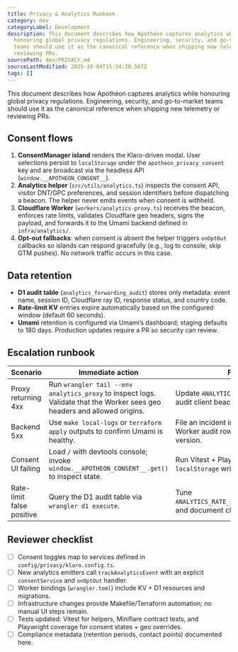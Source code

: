 ```yaml
---
title: Privacy & Analytics Runbook
category: dev
categoryLabel: Development
description: This document describes how Apothéon captures analytics while
  honouring global privacy regulations. Engineering, security, and go-to-market
  teams should use it as the canonical reference when shipping new telemetry or
  reviewing PRs.
sourcePath: dev/PRIVACY.md
sourceLastModified: 2025-10-04T15:54:28.567Z
tags: []
---
```


This document describes how Apothéon captures analytics while honouring global
privacy regulations. Engineering, security, and go-to-market teams should use
it as the canonical reference when shipping new telemetry or reviewing PRs.

## Consent flows

1. **ConsentManager island** renders the Klaro-driven modal. User selections
   persist to `localStorage` under the `apotheon_privacy_consent` key and are
   broadcast via the headless API (`window.__APOTHEON_CONSENT__`).
2. **Analytics helper** (`src/utils/analytics.ts`) inspects the consent API,
   visitor DNT/GPC preferences, and session identifiers before dispatching a
   beacon. The helper never emits events when consent is withheld.
3. **Cloudflare Worker** (`workers/analytics-proxy.ts`) receives the beacon,
   enforces rate limits, validates Cloudflare geo headers, signs the payload, and
   forwards it to the Umami backend defined in `infra/analytics/`.
4. **Opt-out fallbacks**: when consent is absent the helper triggers `onOptOut`
   callbacks so islands can respond gracefully (e.g., log to console, skip GTM
   pushes). No network traffic occurs in this case.

## Data retention

- **D1 audit table** (`analytics_forwarding_audit`) stores only metadata: event
  name, session ID, Cloudflare ray ID, response status, and country code.
- **Rate-limit KV** entries expire automatically based on the configured window
  (default 60 seconds).
- **Umami** retention is configured via Umami’s dashboard; staging defaults to
  180 days. Production updates require a PR so security can review.

## Escalation runbook

| Scenario                  | Immediate action                                                                                                          | Follow-up                                                                             |
| ------------------------- | ------------------------------------------------------------------------------------------------------------------------- | ------------------------------------------------------------------------------------- |
| Proxy returning 4xx       | Run `wrangler tail --env analytics_proxy` to inspect logs. Validate that the Worker sees geo headers and allowed origins. | Update `ANALYTICS_ALLOWED_ORIGINS` or audit client beacons.                           |
| Backend 5xx               | Use `make local-logs` or `terraform apply` outputs to confirm Umami is healthy.                                           | File an incident in PagerDuty; include Worker audit rows and Terraform state version. |
| Consent UI failing        | Load `/` with devtools console; invoke `window.__APOTHEON_CONSENT__.get()` to inspect state.                              | Run Vitest + Playwright suites; confirm `localStorage` writes succeed.                |
| Rate-limit false positive | Query the D1 audit table via `wrangler d1 execute`.                                                                       | Tune `ANALYTICS_RATE_LIMIT_MAX`/`WINDOW_SECONDS` and document changes in this file.   |

## Reviewer checklist

- [ ] Consent toggles map to services defined in `config/privacy/klaro.config.ts`.
- [ ] New analytics emitters call `trackAnalyticsEvent` with an explicit
      `consentService` and `onOptOut` handler.
- [ ] Worker bindings (`wrangler.toml`) include KV + D1 resources and migrations.
- [ ] Infrastructure changes provide Makefile/Terraform automation; no manual UI
      steps remain.
- [ ] Tests updated: Vitest for helpers, Miniflare contract tests, and Playwright
      coverage for consent states + geo overrides.
- [ ] Compliance metadata (retention periods, contact points) documented here.
